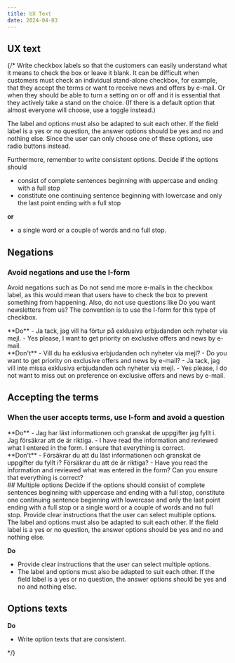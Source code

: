 ```yaml
---
title: UX Text
date: 2024-04-03
---
```


## UX text
{/* 
Write checkbox labels so that the customers can easily understand what it means to check the box or leave it blank. It can be difficult when customers must check an individual stand-alone checkbox, for example, that they accept the terms or want to receive news and offers by e-mail. Or when they should be able to turn a setting on or off and it is essential that they actively take a stand on the choice. (If there is a default option that almost everyone will choose, use a toggle instead.)

The label and options must also be adapted to suit each other. If the field label is a yes or no question, the answer options should be yes and no and nothing else. Since the user can only choose one of these options, use radio buttons instead.

Furthermore, remember to write consistent options. Decide if the options should

- consist of complete sentences beginning with uppercase and ending with a full stop
- constitute one continuing sentence beginning with lowercase and only the last point ending with a full stop

**or**

- a single word or a couple of words and no full stop.

## Negations
### Avoid negations and use the I-form
Avoid negations such as Do not send me more e-mails in the checkbox label, as this would mean that users have to check the box to prevent something from happening. Also, do not use questions like Do you want newsletters from us? The convention is to use the I-form for this type of checkbox.

<Grid columns="2" gap="s">
<div>
    **Do**
    <Do><Figma node="1368-980" /></Do>
    - <SE>Ja tack, jag vill ha förtur på exklusiva erbjudanden och nyheter via mejl.</SE>
    - Yes please, I want to get priority on exclusive offers and news by e-mail.
</div>
<div>
    **Don't**
    <Dont><Figma node="1368-982" /></Dont>
    - <SE>Vill du ha exklusiva erbjudanden och nyheter via mejl?</SE>
    - Do you want to get priority on exclusive offers and news by e-mail?
    - <SE>Ja tack, jag vill inte missa exklusiva erbjudanden och nyheter via mejl.</SE>
    - Yes please, I do not want to miss out on preference on exclusive offers and news by e-mail.
</div>
</Grid>

## Accepting the terms
### When the user accepts terms, use I-form and avoid a question

<Grid columns="2" gap="s">
<div>
    **Do**
    <Do><Figma node="1368-1091" /></Do>
    - <SE>Jag har läst informationen och granskat de uppgifter jag fyllt i. Jag försäkrar att de är riktiga.</SE>
    - I have read the information and reviewed what I entered in the form. I ensure that everything is correct.
</div>
<div>
    **Don't**
    <Dont><Figma node="1368-1093" /></Dont>
    - <SE>Försäkrar du att du läst informationen och granskat de uppgifter du fyllt i? Försäkrar du att de är riktiga?</SE>
    - Have you read the information and reviewed what was entered in the form? Can you ensure that everything is correct?
</div>
</Grid>
## Multiple options
Decide if the options should consist of complete sentences beginning with uppercase and ending with a full stop, constitute one continuing sentence beginning with lowercase and only the last point ending with a full stop or a single word or a couple of words and no full stop. Provide clear instructions that the user can select multiple options. The label and options must also be adapted to suit each other. If the field label is a yes or no question, the answer options should be yes and no and nothing else.

**Do**
- Provide clear instructions that the user can select multiple options.
- The label and options must also be adapted to suit each other. If the field label is a yes or no question, the answer options should be yes and no and nothing else.

<Grid columns="2" gap="s" gapBlock="small" >
<div>
    <Do><Figma node="1368-1162" /></Do>
</div>
<div>
    <Dont><Figma node="1368-1164" /></Dont>
</div>
<div>
    <Do><Figma node="1368-1217" /></Do>
</div>
<div>
    <Dont><Figma node="1368-1218" /></Dont>
</div>
</Grid>


## Options texts

**Do**
- Write option texts that are consistent.
<Grid columns="2" gap="s">
<div>
    <Dont><Figma node="1368-1222" /></Dont>
</div>
<div>
    <Dont><Figma node="1368-1223" /></Dont>
</div>
</Grid> */}